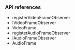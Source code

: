 
<PlatformWrapper platform="flutter">

### API references

* <Link to = "{{global.API_REF_FLUTTER_ROOT}}/class_imediaengine.html#api_irtcengine_imediaengine_registervideoframeobserver">registerVideoFrameObserver</Link>

* <Link to = "{{global.API_REF_FLUTTER_ROOT}}/class_ivideoframeobserver.html">IVideoFrameObserver</Link>

* <Link to = "{{global.API_REF_FLUTTER_ROOT}}/rtc_api_data_type.html#class_videoframe">VideoFrame</Link>

* <Link to = "{{global.API_REF_FLUTTER_ROOT}}/class_imediaengine.html#api_irtcengine_imediaengine_registeraudioframeobserver">registerAudioFrameObserver</Link>

* <Link to = "{{global.API_REF_FLUTTER_ROOT}}/class_iaudioframeobserver.html">IAudioFrameObserver</Link>

* <Link to = "{{global.API_REF_FLUTTER_ROOT}}/class_iaudioframeobserverbase.html#class_audioframe">AudioFrame</Link>

</PlatformWrapper>
